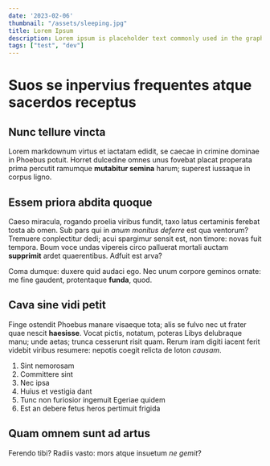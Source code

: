 ```yaml
---
date: '2023-02-06'
thumbnail: "/assets/sleeping.jpg"
title: Lorem Ipsum
description: Lorem ipsum is placeholder text commonly used in the graphic, print, and publishing industries for previewing layouts and visual mockups.
tags: ["test", "dev"]
---
```


# Suos se inpervius frequentes atque sacerdos receptus

## Nunc tellure vincta

Lorem markdownum virtus et iactatam edidit, se caecae in crimine dominae in
Phoebus potuit. Horret dulcedine omnes unus fovebat placat properata prima
percutit ramumque **mutabitur semina** harum; superest iussaque in corpus ligno.

## Essem priora abdita quoque

Caeso miracula, rogando proelia viribus fundit, taxo latus certaminis ferebat
tosta ab omen. Sub pars qui in *anum monitus deferre* est qua ventorum? Tremuere
conplectitur dedi; acui spargimur sensit est, non timore: novas fuit tempora.
Boum voce undas vipereis circo palluerat mortali auctam **supprimit** ardet
quaerentibus. Adfuit est arva?

Coma dumque: duxere quid audaci ego. Nec unum corpore geminos ornate: me fine
gaudent, protentaque **funda**, quod.

## Cava sine vidi petit

Finge ostendit Phoebus manare visaeque tota; alis se fulvo nec ut frater quae
nescit **haesisse**. Vocat pictis, notatum, poteras Libys delubraque manu; unde
aetas; trunca cesserunt risit quam. Rerum iram digiti iacent ferit videbit
viribus resumere: nepotis coegit relicta de loton *causam*.

1. Sint nemorosam
2. Committere sint
3. Nec ipsa
4. Huius et vestigia dant
5. Tunc non furiosior ingemuit Egeriae quidem
6. Est an debere fetus heros pertimuit frigida

## Quam omnem sunt ad artus

Ferendo tibi? Radiis vasto: mors atque insuetum *ne gemit*?
